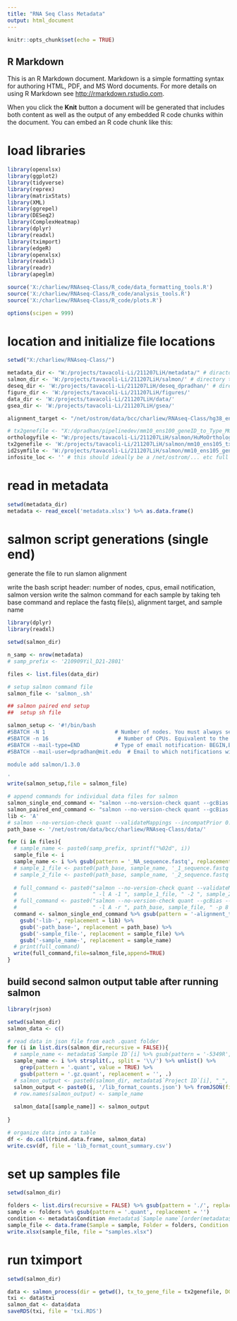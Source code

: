 ---
title: "RNA Seq Class Metadata"
output: html_document
---

```{r setup, include=FALSE}
knitr::opts_chunk$set(echo = TRUE)
```

## R Markdown

This is an R Markdown document. Markdown is a simple formatting syntax for authoring HTML, PDF, and MS Word documents. For more details on using R Markdown see <http://rmarkdown.rstudio.com>.

When you click the **Knit** button a document will be generated that includes both content as well as the output of any embedded R code chunks within the document. You can embed an R code chunk like this:

# load libraries
```{r}
library(openxlsx)
library(ggplot2)
library(tidyverse)
library(reprex)
library(matrixStats)
library(XML)
library(ggrepel)
library(DESeq2)
library(ComplexHeatmap)
library(dplyr)
library(readxl)
library(tximport)
library(edgeR)
library(openxlsx)
library(readxl)
library(readr)
library(apeglm)

source('X:/charliew/RNAseq-Class/R_code/data_formatting_tools.R')
source('X:/charliew/RNAseq-Class/R_code/analysis_tools.R')
source('X:/charliew/RNAseq-Class/R_code/plots.R')

options(scipen = 999)
```

# location and initialize file locations
```{r}
setwd("X:/charliew/RNAseq-Class/")

metadata_dir <- "W:/projects/tavacoli-Li/211207LiH/metadata/" # diractory to store infosite metadata and QC figures
salmon_dir <- 'W:/projects/tavacoli-Li/211207LiH/salmon/' # directory to store salmon script alignment files from salmon
deseq_dir <- 'W:/projects/tavacoli-Li/211207LiH/deseq_dpradhan/' # directory to store deseq2 results
figure_dir <- 'W:/projects/tavacoli-Li/211207LiH/figures/'
data_dir <- 'W:/projects/tavacoli-Li/211207LiH/data/'
gsea_dir <- 'W:/projects/tavacoli-Li/211207LiH/gsea/'

alignment_target <- "/net/ostrom/data/bcc/charliew/RNAseq-Class/hg38_ens105_1.6/hg38_ens105/" # salmon alignment target

# tx2genefile <- "X:/dpradhan/pipelinedev/mm10_ens100_geneID_to_Type_MGI.xlsx"
orthologyfile <- "W:/projects/tavacoli-Li/211207LiH/salmon/HuMoOrthology020822.xlsx"
tx2genefile <- 'W:/projects/tavacoli-Li/211207LiH/salmon/mm10_ens105_txID_to_geneID.xlsx'
id2symfile <- 'W:/projects/tavacoli-Li/211207LiH/salmon/mm10_ens105_geneID_to_Type_MGI.xlsx'
infosite_loc <- '' # this should ideally be a /net/ostrom/... etc full path to the infosite qc file
```

# read in metadata
```{r}
setwd(metadata_dir)
metadata <- read_excel('metadata.xlsx') %>% as.data.frame()
```

# salmon script generations (single end)

generate the file to run slamon alignment

write the bash script header: number of nodes, cpus, email notification, salmon version
write the salmon command for each sample by taking teh base command and replace the fastq file(s), alignment target, and sample name

```{r}
library(dplyr)
library(readxl)

setwd(salmon_dir)

n_samp <- nrow(metadata)
# samp_prefix <- '210909Yil_D21-2801'

files <- list.files(data_dir)

# setup salmon command file
salmon_file <- 'salmon_.sh'

## salmon paired end setup
##  setup sh file

salmon_setup <- '#!/bin/bash
#SBATCH -N 1                      # Number of nodes. You must always set -N 1 unless you receive special instruction from the system admin
#SBATCH -n 16                      # Number of CPUs. Equivalent to the -pe whole_nodes 1 option in SGE
#SBATCH --mail-type=END           # Type of email notification- BEGIN,END,FAIL,ALL. Equivalent to the -m option in SGE 
#SBATCH --mail-user=dpradhan@mit.edu  # Email to which notifications will be sent.

module add salmon/1.3.0

'
write(salmon_setup,file = salmon_file)

# append commands for individual data files for salmon
salmon_single_end_command <- "salmon --no-version-check quant --gcBias --validateMappings --incompatPrior 0.0 -i -alignment_target- -l -lib- -r -path_base--sample_file- -p 8 -o -sample_name-.quant"
salmon_paired_end_command <- "salmon --no-version-check quant --gcBias --validateMappings --incompatPrior 0.0 -i -alignment_target- -l -lib- -1 -sample_1_file- -2 -sample_2_file- -p 8 -o -sample_name-.quant"
lib <- 'A'
# salmon --no-version-check quant --validateMappings --incompatPrior 0.0 -i [alignment_target] -l [library type] -1 [sample_1_file] -2 [sample_2_file] -p 8 -o outputfile<-[sample_name].quant
path_base <- '/net/ostrom/data/bcc/charliew/RNAseq-Class/data/'

for (i in files){
  # sample_name <- paste0(samp_prefix, sprintf("%02d", i))
  sample_file <- i
  sample_name <- i %>% gsub(pattern = '_NA_sequence.fastq', replacement = '', x = .)
  # sample_1_file <- paste0(path_base, sample_name, '_1_sequence.fastq')
  # sample_2_file <- paste0(path_base, sample_name, '_2_sequence.fastq')
  
  # full_command <- paste0("salmon --no-version-check quant --validateMappings --incompatPrior 0.0 -i ", alignment_target,
  #                        " -l A -1 ", sample_1_file, " -2 ", sample_2_file, " -p 8 -o ", sample_name,".quant") # previously A, changed to ISR after running
  # full_command <- paste0("salmon --no-version-check quant --gcBias --validateMappings --incompatPrior 0.0 -i ", alignment_target,
  #                        " -l A -r ", path_base, sample_file, " -p 8 -o ", sample_name,".quant") # previously A, changed to ISR after running
  command <- salmon_single_end_command %>% gsub(pattern = '-alignment_target-', replacement = alignment_target) %>%
    gsub('-lib-', replacement = lib) %>%
    gsub('-path_base-', replacement = path_base) %>%
    gsub('-sample_file-', replacement = sample_file) %>%
    gsub('-sample_name-', replacement = sample_name)
  # print(full_command)
  write(full_command,file=salmon_file,append=TRUE)
}
```

## build second salmon output table after running salmon
```{r}
library(rjson)

setwd(salmon_dir)
salmon_data <- c()

# read data in json file from each .quant folder
for (i in list.dirs(salmon_dir,recursive = FALSE)){
  # sample_name <- metadata$`Sample ID`[i] %>% gsub(pattern = '-5349R', replacement = '', x = .) #paste0(samp_prefix, sprintf("%03d", i))
  sample_name <- i %>% strsplit(., split = '\\/') %>% unlist() %>% 
    grep(pattern = '.quant', value = TRUE) %>% 
    gsub(pattern = '.gz.quant', replacement = '', .)
  # salmon_output <- paste0(salmon_dir, metadata$`Project ID`[i], "_", sample_name, '.quant/lib_format_counts.json') %>% fromJSON(file = .) %>% as.data.frame
  salmon_output <- paste0(i, '/lib_format_counts.json') %>% fromJSON(file = .) %>% as.data.frame
  # row.names(salmon_output) <- sample_name
  
  salmon_data[[sample_name]] <- salmon_output
  
}

# organize data into a table
df <- do.call(rbind.data.frame, salmon_data)
write.csv(df, file = 'lib_format_count_summary.csv')

```

# set up samples file
```{r}
setwd(salmon_dir)

folders <- list.dirs(recursive = FALSE) %>% gsub(pattern = './', replacement = '')
sample <- folders %>% gsub(pattern = '.quant', replacement = '')
condition <- metadata$Condition #metadata$`Sample name`[order(metadata$`Sample ID`)] #metadata$Group[,] # %>% strsplit(x = ., split = ' ') %>% sapply(., '[[', 1)
sample_file <- data.frame(Sample = sample, Folder = folders, Condition = condition)
write.xlsx(sample_file, file = "samples.xlsx")
```

# run tximport
```{r}
setwd(salmon_dir)

data <- salmon_process(dir = getwd(), tx_to_gene_file = tx2genefile, DGE = FALSE, output = TRUE)
txi <- data$txi
salmon_dat <- data$data
saveRDS(txi, file = 'txi.RDS')

```
